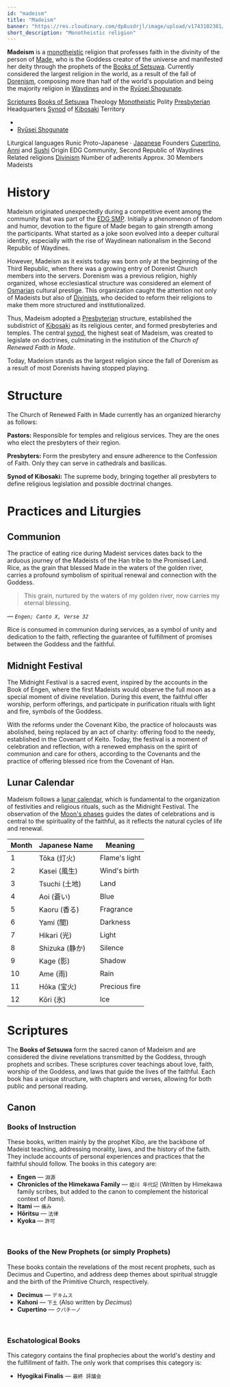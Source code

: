 ```yaml
---
id: "madeism"
title: "Madeism"
banner: "https://res.cloudinary.com/dp8usdrjl/image/upload/v1743102381/37b16bf6-61cb-4fda-bb2a-3125bba702ba.png"
short_description: "Monotheistic religion"
---
```


**Madeism** is a [monotheistic](https://en.wikipedia.org/wiki/Monotheism) religion that professes faith
in the divinity of the person of [Made](Made), who is the Goddess creator of the universe and manifested 
her deity through the prophets of the [Books of Setsuwa](Books_of_Setsuwa). Currently considered the 
largest religion in the world, as a result of the fall of [Dorenism](Dorenism), composing more than half 
of the world's population and being the majority religion in [Waydines](Waydines) and in the [Ryūsei Shogunate](Ryūsei_Shogunate).

<QuickFacts title="Church of Renewed Faith in Made">
    <tr>
        <td colSpan="2">
            <Picture image="https://res.cloudinary.com/dp8usdrjl/image/upload/v1743096448/churchofmade_nhozs4.svg" description="Church Logo" height="7rem" centered={true}/>
            <Picture image="https://res.cloudinary.com/dp8usdrjl/image/upload/v1743102381/37b16bf6-61cb-4fda-bb2a-3125bba702ba.png" description="Saint Sushi Basilica, Gremont" height="9rem" centered={true}/>
        </td>
    </tr>
    <tr>
        <td><a href="https://en.wikipedia.org/wiki/Holy_book">Scriptures</a></td>
        <td><a href="Books_of_Setsuwa">Books of Setsuwa</a></td>
    </tr>
    <tr>
        <td>Theology</td>
        <td>
            <a href="https://en.wikipedia.org/wiki/Monotheism">Monotheistic</a>
        </td>
    </tr>
    <tr>
        <td>Polity</td>
        <td>
            <a href="https://en.wikipedia.org/wiki/Presbyterianism">Presbyterian</a>
        </td>
    </tr>
    <tr>
        <td>Headquarters</td>
        <td>
            <a href="https://en.wikipedia.org/wiki/Synod">Synod</a> 
            of <a href="Kibosaki">Kibosaki</a>
        </td>
    </tr>
    <tr>
        <td>Territory</td>
        <td>
            <ul>
                <li><CountryCitation country="Waydines" /></li>
                <li>
                    <a href="Ryūsei_Shogunate">Ryūsei Shogunate</a>
                </li>
            </ul>
        </td>
    </tr>
    <tr>
        <td>Liturgical languages</td>
        <td>
            Runic Proto-Japanese &centerdot; 
            <a href="https://en.wikipedia.org/wiki/Japanese_language">Japanese</a>
        </td>
    </tr>
    <tr>
        <td>Founders</td>
        <td>
            <a href="Cupertino">Cupertino</a>, 
            <a href="Anni">Anni</a> and 
            <a href="Sushi">Sushi</a>
        </td>
    </tr>
    <tr>
        <td>Origin</td>
        <td>EDG Community, Second Republic of Waydines</td>
    </tr>
    <tr>
        <td>Related religions</td>
        <td>
            <a href="Divinism">Divinism</a>
        </td>
    </tr>
    <tr>
        <td>Number of adherents</td>
        <td>Approx. 30</td>
    </tr>
    <tr>
        <td>Members</td>
        <td>Madeists</td>
    </tr>
</QuickFacts>

# History
Madeism originated unexpectedly during a competitive event among the community that was part of the [EDG SMP](EDG_SMP). 
Initially a phenomenon of fandom and humor, devotion to the figure of Made began to gain strength 
among the participants. What started as a joke soon evolved into a deeper cultural identity, especially 
with the rise of Waydinean nationalism in the Second Republic of Waydines.

However, Madeism as it exists today was born only at the beginning of the Third Republic, when there 
was a growing entry of Dorenist Church members into the servers. Dorenism was a previous religion, 
highly organized, whose ecclesiastical structure was considered an element of [Osmarian](Osmaria) 
cultural prestige. This organization caught the attention not only of Madeists but also of [Divinists](Divinism), 
who decided to reform their religions to make them more structured and institutionalized.

Thus, Madeism adopted a [Presbyterian](https://en.wikipedia.org/wiki/Presbyterianism) structure, 
established the subdistrict of [Kibosaki](Kibosaki) as its religious center, and formed presbyteries
and temples. The central [synod](https://en.wikipedia.org/wiki/Synod), the highest seat of Madeism, 
was created to legislate on doctrines, culminating in the institution of the _Church of Renewed Faith in Made_.

Today, Madeism stands as the largest religion since the fall of Dorenism as a result of most Dorenists
having stopped playing.

# Structure

The Church of Renewed Faith in Made currently has an organized hierarchy as follows:

**Pastors:** Responsible for temples and religious services. They are the ones who elect the presbyters 
of their region.

**Presbyters:** Form the presbytery and ensure adherence to the Confession of Faith. Only they can 
serve in cathedrals and basilicas.

**Synod of Kibosaki:** The supreme body, bringing together all presbyters to define religious legislation 
and possible doctrinal changes.

# Practices and Liturgies
## Communion
The practice of eating rice during Madeist services dates back to the arduous journey of the Madeists 
of the Han tribe to the Promised Land. Rice, as the grain that blessed Made in the waters of the golden 
river, carries a profound symbolism of spiritual renewal and connection with the Goddess.

> This grain, nurtured by the waters of my golden river, now carries my eternal blessing.

_&mdash; `Engen; Canto X, Verse 32`_

Rice is consumed in communion during services, as a symbol of unity and dedication to the faith, 
reflecting the guarantee of fulfillment of promises between the Goddess and the faithful.

## Midnight Festival
The Midnight Festival is a sacred event, inspired by the accounts in the Book of Engen, where the first 
Madeists would observe the full moon as a special moment of divine revelation. During this event, the 
faithful offer worship, perform offerings, and participate in purification rituals with light and fire, 
symbols of the Goddess.

With the reforms under the Covenant Kibo, the practice of holocausts was abolished, being replaced by 
an act of charity: offering food to the needy, established in the Covenant of Keito. Today, the festival 
is a moment of celebration and reflection, with a renewed emphasis on the spirit of communion and care 
for others, according to the Covenants and the practice of offering blessed rice from the Covenant of Han.

## Lunar Calendar
Madeism follows a [lunar calendar](https://en.wikipedia.org/wiki/Lunar_calendar), which is fundamental 
to the organization of festivities and religious rituals, such as the Midnight Festival. The observation 
of the [Moon's phases](https://en.wikipedia.org/wiki/Lunar_phase) guides the dates of celebrations 
and is central to the spirituality of the faithful, as it reflects the natural cycles of life and 
renewal.

| Month | Japanese Name | Meaning |
|-------|--------------|----------|
| 1     | Tōka (灯火)   | Flame's light |
| 2     | Kasei (風生)  | Wind's birth |
| 3     | Tsuchi (土地) | Land |
| 4     | Aoi (蒼い)    | Blue |
| 5     | Kaoru (香る)  | Fragrance |
| 6     | Yami (闇)     | Darkness |
| 7     | Hikari (光)   | Light |
| 8     | Shizuka (静か) | Silence |
| 9     | Kage (影)     | Shadow |
| 10    | Ame (雨)      | Rain |
| 11    | Hōka (宝火)   | Precious fire |
| 12    | Kōri (氷)     | Ice |

# Scriptures
The **Books of Setsuwa** form the sacred canon of Madeism and are considered the divine revelations 
transmitted by the Goddess, through prophets and scribes. These scriptures cover teachings about love, 
faith, worship of the Goddess, and laws that guide the lives of the faithful. Each book has a unique 
structure, with chapters and verses, allowing for both public and personal reading.

## Canon
### Books of Instruction
These books, written mainly by the prophet Kibo, are the backbone of Madeist teaching, addressing 
morality, laws, and the history of the faith. They include accounts of personal experiences and 
practices that the faithful should follow. The books in this category are:

- **Engen** &mdash; `淵源`
- **Chronicles of the Himekawa Family** &mdash; `姫川 年代記` (Written by Himekawa family scribes, but added to the canon to complement the historical context of _Itami_).
- **Itami** &mdash; `痛み`
- **Hōritsu** &mdash; `法律`
- **Kyoka** &mdash; `許可`

<br/>

### Books of the New Prophets (or simply Prophets)
These books contain the revelations of the most recent prophets, such as Decimus and Cupertino, and 
address deep themes about spiritual struggle and the birth of the Primitive Church, respectively.

- **Decimus** &mdash; `デキムス`
- **Kahoni** &mdash; `下土` (Also written by _Decimus_)
- **Cupertino** &mdash; `クパチーノ`

<br/>

### Eschatological Books
This category contains the final prophecies about the world's destiny and the fulfillment of faith. 
The only work that comprises this category is:
- **Hyogikai Finalis** &mdash; `最終 評議会`